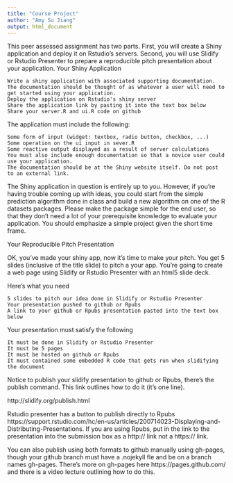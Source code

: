 ```yaml
---
title: "Course Project"
author: "Amy Su Jiang"
output: html_document
---
```


This peer assessed assignment has two parts. First, you will create a Shiny application and deploy it on Rstudio's servers. Second, you will use Slidify or Rstudio Presenter to prepare a reproducible pitch presentation about your application.
Your Shiny Application

    Write a shiny application with associated supporting documentation. The documentation should be thought of as whatever a user will need to get started using your application.
    Deploy the application on Rstudio's shiny server
    Share the application link by pasting it into the text box below
    Share your server.R and ui.R code on github

The application must include the following:

    Some form of input (widget: textbox, radio button, checkbox, ...)
    Some operation on the ui input in sever.R
    Some reactive output displayed as a result of server calculations
    You must also include enough documentation so that a novice user could use your application.
    The documentation should be at the Shiny website itself. Do not post to an external link.

The Shiny application in question is entirely up to you. However, if you're having trouble coming up with ideas, you could start from the simple prediction algorithm done in class and build a new algorithm on one of the R datasets packages. Please make the package simple for the end user, so that they don't need a lot of your prerequisite knowledge to evaluate your application. You should emphasize a simple project given the short time frame.  


Your Reproducible Pitch Presentation

OK, you've made your shiny app, now it's time to make your pitch. You get 5 slides (inclusive of the title slide)  to pitch a your app. You're going to create a web page using Slidify or Rstudio Presenter with an html5 slide deck.

Here's what you need

    5 slides to pitch our idea done in Slidify or Rstudio Presenter
    Your presentation pushed to github or Rpubs
    A link to your github or Rpubs presentation pasted into the text box below

Your presentation must satisfy the following

    It must be done in Slidify or Rstudio Presenter
    It must be 5 pages
    It must be hosted on github or Rpubs
    It must contained some embedded R code that gets run when slidifying the document


Notice to publish your slidify presentation to github or Rpubs, there's the publish command. This link outlines how to do it (it's one line). 

http://slidify.org/publish.html


Rstudio presenter has a button to publish directly to Rpubs https://support.rstudio.com/hc/en-us/articles/200714023-Displaying-and-Distributing-Presentations. If you are using Rpubs, put in the link to the presentation into the submission box as a http:// link not a https:// link.


You can also publish using both formats to github manually using gh-pages, though your github branch must have a .nojekyll fle and be on a branch names gh-pages. There's more on gh-pages here https://pages.github.com/  and there is a video lecture outlining how to do this.


